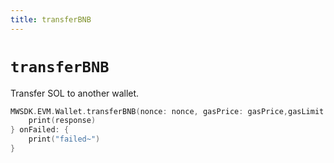 ```yaml
---
title: transferBNB
---
```


# `transferBNB`
Transfer SOL to another wallet.
```swift
MWSDK.EVM.Wallet.transferBNB(nonce: nonce, gasPrice: gasPrice,gasLimit: gasLimit,to: to,amount: amount ) { response in
    print(response)
} onFailed: {
    print("failed~")
}
```